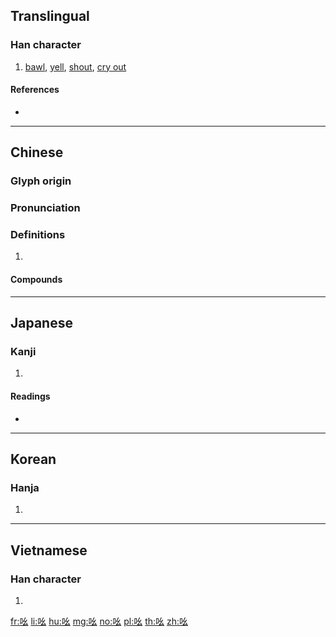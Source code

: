==Translingual==

===Han character===
{{Han char|rn=30|rad=口|as=03|sn=6|four=62032|canj=RVI|ids=⿰口幺}}

# [[bawl]], [[yell]], [[shout]], [[cry out]]

====References====
* {{Han ref|kx=0174.200|dkj=03283|dj=0387.130|hdz=10584.120|uh=5406|ud=21510|bh=A65B|bd=42587}}

----

==Chinese==
{{zh-forms}}

===Glyph origin===
{{Han etym}}

===Pronunciation===
{{zh-pron
|m=yāo
|c=jiu1
|mn=qz,xm,zz:iau/qz,xm,zz:io
|mc=
|oc=y
|cat=
}}

===Definitions===
{{zh-hanzi}}

# {{rfdef|zh}}

====Compounds====
{{zh-der|大吆小喝|喝五吆三|喝吆|吆三喝四|吆五喝六|大聲吆喝|吆喝|吆呼}}

----

==Japanese==

===Kanji===
{{ja-kanji|grade=|rs=口03}}

# {{defn|lang=ja|sort=口03}}

====Readings====
* {{ja-readings|on=[[よう]] (yō)|kun=[[こえ]] (koe), [[こごえ]] (kogoe)}}

----

==Korean==

===Hanja===
{{ko-hanja|hangeul=요|rv=yo|mr=yo}}

# {{defn|lang=ko|sort=口03}}

----

==Vietnamese==

===Han character===
{{vi-hantu|yêu|rs=口03}}

# {{defn|vi}}

[[fr:吆]]
[[li:吆]]
[[hu:吆]]
[[mg:吆]]
[[no:吆]]
[[pl:吆]]
[[th:吆]]
[[zh:吆]]